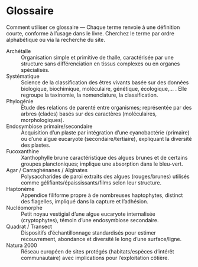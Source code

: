 # Glossaire {-}

::: {.infobox}
Comment utiliser ce glossaire — Chaque terme renvoie à une définition courte, conforme à l’usage dans le livre. Cherchez le terme par ordre alphabétique ou via la recherche du site.
:::

Archétalle
: Organisation simple et primitive de thalle, caractérisée par une structure sans différenciation en tissus complexes ou en organes spécialisés.

Systématique
: Science de la classification des êtres vivants basée sur des données biologique, biochimique, moléculaire, génétique, écologique,… . Elle regroupe la taxinomie, la nomenclature, la classification.

Phylogénie
: Étude des relations de parenté entre organismes; représentée par des arbres (clades) basés sur des caractères (moléculaires, morphologiques).

Endosymbiose primaire/secondaire
: Acquisition d’un plaste par intégration d’une cyanobactérie (primaire) ou d’une algue eucaryote (secondaire/tertiaire), expliquant la diversité des plastes.

Fucoxanthine
: Xanthophylle brune caractéristique des algues brunes et de certains groupes planctoniques; implique une absorption dans le bleu-vert.

Agar / Carraghénanes / Alginates
: Polysaccharides de paroi extraits des algues (rouges/brunes) utilisés comme gélifiants/épaississants/films selon leur structure.

Haptonème
: Appendice filiforme propre à de nombreuses haptophytes, distinct des flagelles, impliqué dans la capture et l’adhésion.

Nucléomorphe
: Petit noyau vestigial d’une algue eucaryote internalisée (cryptophytes), témoin d’une endosymbiose secondaire.

Quadrat / Transect
: Dispositifs d’échantillonnage standardisés pour estimer recouvrement, abondance et diversité le long d’une surface/ligne.

Natura 2000
: Réseau européen de sites protégés (habitats/espèces d’intérêt communautaire) avec implications pour l’exploitation côtière.